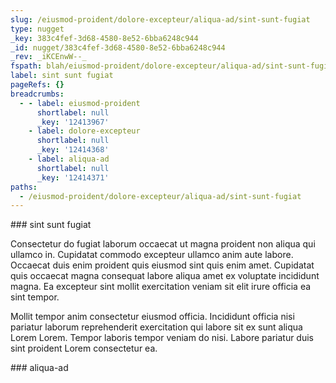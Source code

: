 ```yaml
---
slug: /eiusmod-proident/dolore-excepteur/aliqua-ad/sint-sunt-fugiat
type: nugget
_key: 383c4fef-3d68-4580-8e52-6bba6248c944
_id: nugget/383c4fef-3d68-4580-8e52-6bba6248c944
_rev: _iKCEnwW--_
fspath: blah/eiusmod-proident/dolore-excepteur/aliqua-ad/sint-sunt-fugiat.md
label: sint sunt fugiat
pageRefs: {}
breadcrumbs:
  - - label: eiusmod-proident
      shortlabel: null
      _key: '12413967'
    - label: dolore-excepteur
      shortlabel: null
      _key: '12414368'
    - label: aliqua-ad
      shortlabel: null
      _key: '12414371'
paths:
  - /eiusmod-proident/dolore-excepteur/aliqua-ad/sint-sunt-fugiat
---
```


<NuggetArea>
<Nugget slug="/eiusmod-proident/dolore-excepteur/aliqua-ad/sint-sunt-fugiat" type="nugget" _key="383c4fef-3d68-4580-8e52-6bba6248c944" _id="nugget/383c4fef-3d68-4580-8e52-6bba6248c944" _rev="_iKCEnwW--_" fspath="blah/eiusmod-proident/dolore-excepteur/aliqua-ad/sint-sunt-fugiat.md" label="sint sunt fugiat" paths="/eiusmod-proident/dolore-excepteur/aliqua-ad/sint-sunt-fugiat">
<NuggetBody>
### sint sunt fugiat

Consectetur do fugiat laborum occaecat ut magna proident non aliqua qui ullamco in. Cupidatat commodo excepteur ullamco anim aute labore. Occaecat duis enim proident quis eiusmod sint quis enim amet. Cupidatat quis occaecat magna consequat labore aliqua amet ex voluptate incididunt magna. Ea excepteur sint mollit exercitation veniam sit elit irure officia ea sint tempor.

Mollit tempor anim consectetur eiusmod officia. Incididunt officia nisi pariatur laborum reprehenderit exercitation qui labore sit ex sunt aliqua Lorem Lorem. Tempor laboris tempor veniam do nisi. Labore pariatur duis sint proident Lorem consectetur ea.

</NuggetBody>
<Breadcrumbs>
<Crumbs>
<Crumb _key="12413967" label="eiusmod-proident" /><Crumb _key="12414368" label="dolore-excepteur" /><Crumb _key="12414371" label="aliqua-ad" />
</Crumbs>
</Breadcrumbs>
</Nugget>

<NuggetsInbound>
</NuggetsInbound>
<NuggetsOutbound>
</NuggetsOutbound>
</NuggetArea>
<PassagesInbound>
<Passage direction="inbound" type="passage" _key="12414371" _id="passage/12414371" _rev="_iKCEnwS--A" label="aliqua-ad" passage="aliqua-ad" fspath="blah/eiusmod-proident/dolore-excepteur/aliqua-ad" paths="/eiusmod-proident/dolore-excepteur/aliqua-ad" slug="/eiusmod-proident/dolore-excepteur/aliqua-ad">
<NuggetBody>
### aliqua-ad

</NuggetBody>
<Breadcrumbs>
<Crumbs>
<Crumb _key="12413967" label="eiusmod-proident" /><Crumb _key="12414368" label="dolore-excepteur" />
</Crumbs>
</Breadcrumbs>
</Passage>

</PassagesInbound>
<PassagesOutbound>
</PassagesOutbound>